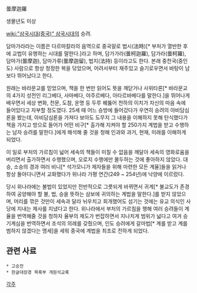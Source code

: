 曇摩迦羅

생몰년도 미상

[[wiki:"삼국시대(중국)" 삼국시대]]의 승려.

담마가라라는 이름은 다르마칼라의 음역으로 중국말로 법시(法時)[* 부처가 열반한 후에 교법이 유행하는 시대를 말한다.]라고 하며, 담가가라(曇柯迦羅), 담가라(曇柯羅), 담마가(曇摩迦), 담마가류(曇摩迦留), 법지(法持) 등이라고도 한다. 본래 중천국(중인도) 사람으로 항상 청정한 복을 닦았으며, 어려서부터 재주있고 슬기로우면서 바탕이 남보다 뛰어났다고 한다.

원래는 바라문교를 믿었으며, 책을 한 번만 읽어도 뜻을 깨닫거나 사위타론[* 바라문교의 4가지 성전인 리그베다, 사마베다, 야주르베다, 아타르바베다를 말한다.]을 뛰어나게 배우면서 세상 변화, 천문, 도참, 운명 등 두루 꿰뚫어 천하의 이치가 자신의 마음 속에 들어있다고 자부할 정도였다. 25세 때 어느 승방에 들어갔다가 우연히 승려의 아비담심론을 봤는데, 아비담심론을 가져다 보아도 도무지 그 내용을 이해하지 못해 탄식했다가 책을 가지고 방으로 들어가 어떤 비구[* 출가해 지켜야 할 250가지 계법을 받고 수행하는 남자 승려를 말한다.]에게 해석해 줄 것을 청해 인과와 과거, 현재, 미래를 이해하게 되었다.

이 일로 부처의 가르침이 넓어 세속의 책들이 미칠 수 없음을 깨달아 세속의 영화로움을 버리면서 출가하면서 수행했으며, 오로지 수행에만 몰두하는 것에 좋아하지 않았다. 대승, 소승의 경과 여러 비니[* 석가모니가 제자들을 위해 마련한 모든 계율]들을 읽거나 항상 돌아다니면서 교화했다가 위나라 가평 연간(249 ~ 254년)에 낙양에 이르렀다.

당시 위나라에는 불법이 있었지만 전반적으로 그릇되게 바뀌면서 귀계[* 불교도가 존경하여 공양해야 할 불, 법, 승을 뜻하는 삼보에 귀의하는 계법을 말한다.]를 받지 않았으며, 머리를 깎은 것만이 세속과 달라 뉘우치고 회개했어도 섬기는 것에는 유교 의식인 사당에 지내는 제사를 지냈다고 한다. 위나라에서 부처의 가르침을 행해 여러 승려들이 계율을 번역해줄 것을 청하자 율부의 제도가 번잡하면서 지나치게 범위가 넓다고 여겨 승기계심을 번역하면서 조석의 의례를 갖췄으며, 인도 승려에게 갈마법[* 계를 받고 계를 범하지 않겠다는 맹세]을 세워 중국에 계법을 최초로 전하게 되었다.

== 관련 사료 ==
 * 고승전
 * 한글대장경 목록부 개원석교록

[[각주]]
